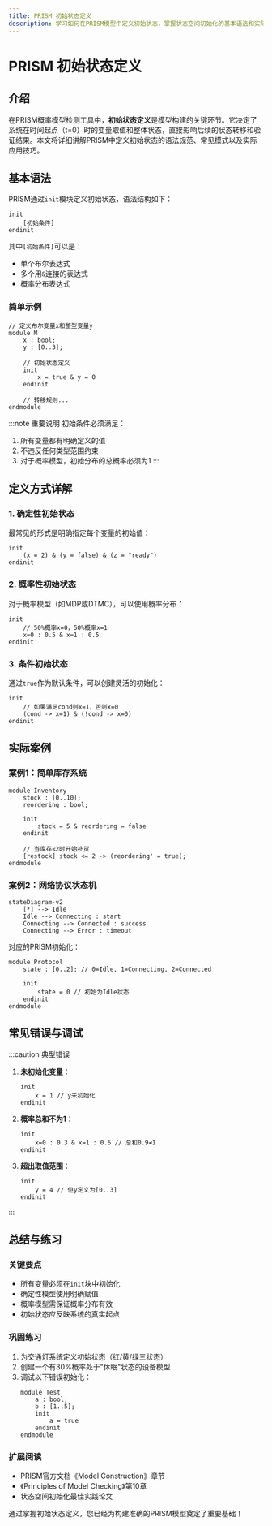 ```yaml
---
title: PRISM 初始状态定义
description: 学习如何在PRISM模型中定义初始状态，掌握状态空间初始化的基本语法和实际应用场景。
---
```


# PRISM 初始状态定义

## 介绍

在PRISM概率模型检测工具中，**初始状态定义**是模型构建的关键环节。它决定了系统在时间起点（t=0）时的变量取值和整体状态，直接影响后续的状态转移和验证结果。本文将详细讲解PRISM中定义初始状态的语法规范、常见模式以及实际应用技巧。

## 基本语法

PRISM通过`init`模块定义初始状态，语法结构如下：

```prism
init
    [初始条件]
endinit
```

其中`[初始条件]`可以是：
- 单个布尔表达式
- 多个用`&`连接的表达式
- 概率分布表达式

### 简单示例

```prism
// 定义布尔变量x和整型变量y
module M
    x : bool;
    y : [0..3];
    
    // 初始状态定义
    init
        x = true & y = 0
    endinit
    
    // 转移规则...
endmodule
```

:::note 重要说明
初始条件必须满足：
1. 所有变量都有明确定义的值
2. 不违反任何类型范围约束
3. 对于概率模型，初始分布的总概率必须为1
:::

## 定义方式详解

### 1. 确定性初始状态

最常见的形式是明确指定每个变量的初始值：

```prism
init
    (x = 2) & (y = false) & (z = "ready")
endinit
```

### 2. 概率性初始状态

对于概率模型（如MDP或DTMC），可以使用概率分布：

```prism
init
    // 50%概率x=0，50%概率x=1
    x=0 : 0.5 & x=1 : 0.5
endinit
```

### 3. 条件初始状态

通过`true`作为默认条件，可以创建灵活的初始化：

```prism
init
    // 如果满足cond则x=1，否则x=0
    (cond -> x=1) & (!cond -> x=0)
endinit
```

## 实际案例

### 案例1：简单库存系统

```prism
module Inventory
    stock : [0..10];
    reordering : bool;
    
    init
        stock = 5 & reordering = false
    endinit
    
    // 当库存≤2时开始补货
    [restock] stock <= 2 -> (reordering' = true);
endmodule
```

### 案例2：网络协议状态机

```mermaid
stateDiagram-v2
    [*] --> Idle
    Idle --> Connecting : start
    Connecting --> Connected : success
    Connecting --> Error : timeout
```

对应的PRISM初始化：

```prism
module Protocol
    state : [0..2]; // 0=Idle, 1=Connecting, 2=Connected
    
    init
        state = 0 // 初始为Idle状态
    endinit
endmodule
```

## 常见错误与调试

:::caution 典型错误
1. **未初始化变量**：
   ```prism
   init
       x = 1 // y未初始化
   endinit
   ```

2. **概率总和不为1**：
   ```prism
   init
       x=0 : 0.3 & x=1 : 0.6 // 总和0.9≠1
   endinit
   ```

3. **超出取值范围**：
   ```prism
   init
       y = 4 // 但y定义为[0..3]
   endinit
   ```
:::

## 总结与练习

### 关键要点
- 所有变量必须在`init`块中初始化
- 确定性模型使用明确赋值
- 概率模型需保证概率分布有效
- 初始状态应反映系统的真实起点

### 巩固练习
1. 为交通灯系统定义初始状态（红/黄/绿三状态）
2. 创建一个有30%概率处于"休眠"状态的设备模型
3. 调试以下错误初始化：
   ```prism
   module Test
       a : bool;
       b : [1..5];
       init
           a = true
       endinit
   endmodule
   ```

### 扩展阅读
- PRISM官方文档《Model Construction》章节
- 《Principles of Model Checking》第10章
- 状态空间初始化最佳实践论文

通过掌握初始状态定义，您已经为构建准确的PRISM模型奠定了重要基础！
